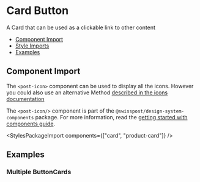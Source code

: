 
<Meta of={CardButtonStories} />


# Card Button

<p className="lead">A Card that can be used as a clickable link to other content</p>

<ul>
  <li>
    <a href="#component-import" target="_self">Component Import</a>
  </li>
  <li>
    <a href="#style-imports" target="_self">Style Imports</a>
  </li>
  <li>
    <a href="#examples" target="_self">Examples</a>
  </li>
</ul>

## Component Import

  The `<post-icon>` component can be used to display all the icons. However you could also use an alternative Method [described in the icons documentation](/?path=/docs/40ed323b-9c1a-42ab-91ed-15f97f214608--docs)

  The `<post-icon/>` component is part of the `@swisspost/design-system-components` package.
  For more information, read the [getting started with components guide](/?path=/docs/edfb619b-fda1-4570-bf25-20830303d483--docs).

<StylesPackageImport components={["card", "product-card"]} />


## Examples

<Canvas sourceState="shown" of={CardButtonStories.Default}/>
<div>
  <Controls of={CardButtonStories.Default}/>
</div>

### Multiple ButtonCards

<Canvas of={CardButtonStories.Multiple}/>

